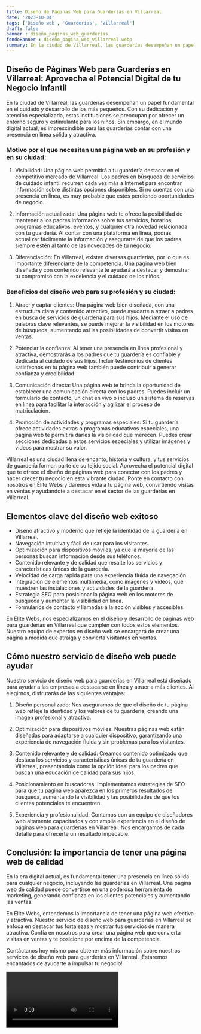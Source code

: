 ```yaml
---
title: Diseño de Páginas Web para Guarderías en Villarreal
date: '2023-10-04'
tags: ['Diseño web', 'Guarderías', 'Villarreal']
draft: false
banner : diseño_paginas_web_guarderías
fondoBanner : diseño_pagina_web_villarreal.webp
summary: En la ciudad de Villarreal, las guarderías desempeñan un papel fundamental en el cuidado y desarrollo de los más pequeños. Con su dedicación y atención especializada, estas instituciones se preocupan por ofrecer un entorno seguro y estimulante para los niños. Sin embargo, en el mundo digital actual, es imprescindible para las guarderías contar con una presencia en línea sólida y atractiva.
---
```


## Diseño de Páginas Web para Guarderías en Villarreal: Aprovecha el Potencial Digital de tu Negocio Infantil

En la ciudad de Villarreal, las guarderías desempeñan un papel fundamental en el cuidado y desarrollo de los más pequeños. Con su dedicación y atención especializada, estas instituciones se preocupan por ofrecer un entorno seguro y estimulante para los niños. Sin embargo, en el mundo digital actual, es imprescindible para las guarderías contar con una presencia en línea sólida y atractiva.

### Motivo por el que necesitan una página web en su profesión y en su ciudad:

1. Visibilidad: Una página web permitirá a tu guardería destacar en el competitivo mercado de Villarreal. Los padres en búsqueda de servicios de cuidado infantil recurren cada vez más a Internet para encontrar información sobre distintas opciones disponibles. Si no cuentas con una presencia en línea, es muy probable que estés perdiendo oportunidades de negocio.

2. Información actualizada: Una página web te ofrece la posibilidad de mantener a los padres informados sobre tus servicios, horarios, programas educativos, eventos, y cualquier otra novedad relacionada con tu guardería. Al contar con una plataforma en línea, podrás actualizar fácilmente la información y asegurarte de que los padres siempre estén al tanto de las novedades de tu negocio.

3. Diferenciación: En Villarreal, existen diversas guarderías, por lo que es importante diferenciarte de la competencia. Una página web bien diseñada y con contenido relevante te ayudará a destacar y demostrar tu compromiso con la excelencia y el cuidado de los niños.

### Beneficios del diseño web para su profesión y su ciudad:

1. Atraer y captar clientes: Una página web bien diseñada, con una estructura clara y contenido atractivo, puede ayudarte a atraer a padres en busca de servicios de guardería para sus hijos. Mediante el uso de palabras clave relevantes, se puede mejorar la visibilidad en los motores de búsqueda, aumentando así las posibilidades de convertir visitas en ventas.

2. Potenciar la confianza: Al tener una presencia en línea profesional y atractiva, demostrarás a los padres que tu guardería es confiable y dedicada al cuidado de sus hijos. Incluir testimonios de clientes satisfechos en tu página web también puede contribuir a generar confianza y credibilidad.

3. Comunicación directa: Una página web te brinda la oportunidad de establecer una comunicación directa con los padres. Puedes incluir un formulario de contacto, un chat en vivo o incluso un sistema de reservas en línea para facilitar la interacción y agilizar el proceso de matriculación.

4. Promoción de actividades y programas especiales: Si tu guardería ofrece actividades extras o programas educativos especiales, una página web te permitirá darles la visibilidad que merecen. Puedes crear secciones dedicadas a estos servicios especiales y utilizar imágenes y videos para mostrar su valor.

Villarreal es una ciudad llena de encanto, historia y cultura, y tus servicios de guardería forman parte de su tejido social. Aprovecha el potencial digital que te ofrece el diseño de páginas web para conectar con los padres y hacer crecer tu negocio en esta vibrante ciudad. Ponte en contacto con nosotros en Élite Webs y daremos vida a tu página web, convirtiendo visitas en ventas y ayudándote a destacar en el sector de las guarderías en Villarreal.

<GifSeo />

<Cta />

## Elementos clave del diseño web exitoso

- Diseño atractivo y moderno que refleje la identidad de la guardería en Villarreal.
- Navegación intuitiva y fácil de usar para los visitantes.
- Optimización para dispositivos móviles, ya que la mayoría de las personas buscan información desde sus teléfonos.
- Contenido relevante y de calidad que resalte los servicios y características únicas de la guardería.
- Velocidad de carga rápida para una experiencia fluida de navegación.
- Integración de elementos multimedia, como imágenes y videos, que muestren las instalaciones y actividades de la guardería.
- Estrategia SEO para posicionar la página web en los motores de búsqueda y aumentar la visibilidad en línea.
- Formularios de contacto y llamadas a la acción visibles y accesibles.

En Élite Webs, nos especializamos en el diseño y desarrollo de páginas web para guarderías en Villarreal que cumplen con todos estos elementos. Nuestro equipo de expertos en diseño web se encargará de crear una página a medida que atraiga y convierta visitantes en ventas.

## Cómo nuestro servicio de diseño web puede ayudar

Nuestro servicio de diseño web para guarderías en Villarreal está diseñado para ayudar a las empresas a destacarse en línea y atraer a más clientes. Al elegirnos, disfrutarás de las siguientes ventajas:

1. Diseño personalizado: Nos aseguramos de que el diseño de tu página web refleje la identidad y los valores de tu guardería, creando una imagen profesional y atractiva.

2. Optimización para dispositivos móviles: Nuestras páginas web están diseñadas para adaptarse a cualquier dispositivo, garantizando una experiencia de navegación fluida y sin problemas para los visitantes.

3. Contenido relevante y de calidad: Creamos contenido optimizado que destaca los servicios y características únicas de tu guardería en Villarreal, presentándola como la opción ideal para los padres que buscan una educación de calidad para sus hijos.

4. Posicionamiento en buscadores: Implementamos estrategias de SEO para que tu página web aparezca en los primeros resultados de búsqueda, aumentando la visibilidad y las posibilidades de que los clientes potenciales te encuentren.

5. Experiencia y profesionalidad: Contamos con un equipo de diseñadores web altamente capacitados y con amplia experiencia en el diseño de páginas web para guarderías en Villarreal. Nos encargamos de cada detalle para ofrecerte un resultado impecable.

## Conclusión: la importancia de tener una página web de calidad

En la era digital actual, es fundamental tener una presencia en línea sólida para cualquier negocio, incluyendo las guarderías en Villarreal. Una página web de calidad puede convertirse en una poderosa herramienta de marketing, generando confianza en los clientes potenciales y aumentando las ventas.

En Élite Webs, entendemos la importancia de tener una página web efectiva y atractiva. Nuestro servicio de diseño web para guarderías en Villarreal se enfoca en destacar tus fortalezas y mostrar tus servicios de manera atractiva. Confía en nosotros para crear una página web que convierta visitas en ventas y te posicione por encima de la competencia.

Contáctanos hoy mismo para obtener más información sobre nuestros servicios de diseño web para guarderías en Villarreal. ¡Estaremos encantados de ayudarte a impulsar tu negocio!

<Video />

<CtaBot job='Guarderías' city='Villarreal'/>

<Gmaps query='Villarreal+españa+maps' />